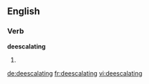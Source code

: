 ==English==

===Verb===
'''deescalating'''

# {{present participle of|deescalate}}

[[de:deescalating]]
[[fr:deescalating]]
[[vi:deescalating]]